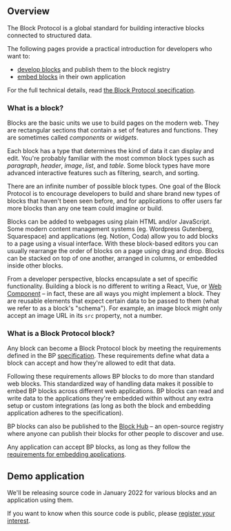 ## Overview

The Block Protocol is a global standard for building interactive blocks connected to structured data.

The following pages provide a practical introduction for developers who want to:

- [develop blocks](https://blockprotocol.org/docs/developing-blocks) and publish them to the block registry
- [embed blocks](https://blockprotocol.org/docs/embedding-blocks) in their own application

For the full technical details, read [the Block Protocol specification](https://blockprotocol.org/spec).

### What is a block?

Blocks are the basic units we use to build pages on the modern web. They are rectangular sections that contain a set of features and functions. They are sometimes called _components_ or _widgets_.

Each block has a type that determines the kind of data it can display and edit. You're probably familiar with the most common block types such as _paragraph_, _header_, _image_, _list_, and _table_. Some block types have more advanced interactive features such as filtering, search, and sorting.

There are an infinite number of possible block types. One goal of the Block Protocol is to encourage developers to build and share brand new types of blocks that haven't been seen before, and for applications to offer users far more blocks than any one team could imagine or build.

Blocks can be added to webpages using plain HTML and/or JavaScript. Some modern content management systems (eg. Wordpress Gutenberg, Squarespace) and applications (eg. Notion, Coda) allow you to add blocks to a page using a visual interface. With these block-based editors you can usually rearrange the order of blocks on a page using drag and drop. Blocks can be stacked on top of one another, arranged in columns, or embedded inside other blocks.

From a developer perspective, blocks encapsulate a set of specific functionality. Building a block is no different to writing a React, Vue, or [Web Component](https://en.wikipedia.org/wiki/Web_Components) – in fact, these are all ways you might implement a block. They are reusable elements that expect certain data to be passed to them (what we refer to as a block's "schema"). For example, an image block might only accept an image URL in its `src` property, not a number.

### What is a Block Protocol block?

Any block can become a Block Protocol block by meeting the requirements defined in the BP [specification](https://blockprotocol.org/spec). These requirements define what data a block can accept and how they're allowed to edit that data.

Following these requirements allows BP blocks to do more than standard web blocks. This standardized way of handling data makes it possible to embed BP blocks across different web applications. BP blocks can read and write data to the applications they're embedded within without any extra setup or custom integrations (as long as both the block and embedding application adheres to the specification).

BP blocks can also be published to the [Block Hub](https://blockprotocol.org/hub) – an open-source registry where anyone can publish their blocks for other people to discover and use.

Any application can accept BP blocks, as long as they follow the [requirements for embedding applications](https://blockprotocol.org/spec/embedding-applications).

## Demo application

We'll be releasing source code in January 2022 for various blocks and an application using them.

If you want to know when this source code is public, please [register your interest](https://blockprotocol.org/partners).
